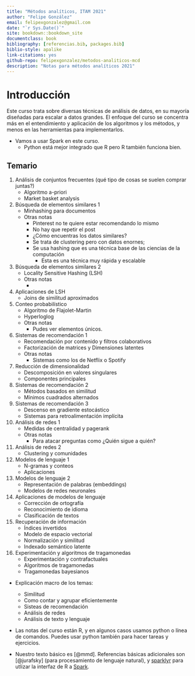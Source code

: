```yaml
--- 
title: "Métodos analíticos, ITAM 2021"
author: "Felipe González"
email: felipexgonzalez@gmail.com
date: "`r Sys.Date()`"
site: bookdown::bookdown_site
documentclass: book
bibliography: [referencias.bib, packages.bib]
biblio-style: apalike
link-citations: yes
github-repo: felipexgonzalez/metodos-analiticos-mcd
description: "Notas para métodos analíticos 2021"
---
```


# Introducción 

Este curso trata sobre diversas técnicas de análisis de datos, en su mayoría diseñadas
para escalar a datos grandes. El enfoque del curso se concentra más en el entendimiento y 
aplicación de los algoritmos y los métodos, y menos en las herramientas para implementarlos. 

- Vamos a usar Spark en este curso.
    - Python está mejor integrado que R pero R también funciona bien.

## Temario {-}

1. Análisis de conjuntos frecuentes (qué tipo de cosas se suelen comprar juntas?)
    - Algoritmo a-priori
    - Market basket analysis
2. Búsqueda de elementos similares 1
    - Minhashing para documentos
    - Otras notas
        - Pinterest no te quiere estar recomendando lo mismo
        - No hay que repetir el post 
        - ¿Cómo encuentras los datos similares? 
        - Se trata de clustering pero con datos enornes; 
        - Se usa hashing que es una técnica base de las ciencias de la computación
            - Esta es una técnica muy rápida y escalable
3. Búsqueda de elementos similares 2
    - Locality Sensitive Hashing (LSH)
    - Otras notas
        - 
4. Aplicaciones de LSH
    - Joins de similitud aproximados 
5. Conteo probabilístico
    - Algoritmo de Flajolet-Martin
    - Hyperloglog
    - Otras notas
        - Pudes ver elementos únicos.
6. Sistemas de recomendación 1
    - Recomendación por contenido y filtros colaborativos
    - Factorización de matrices y Dimensiones latentes
    - Otras notas
        - Sistemas como los de Netflix o Spotify
7. Reducción de dimensionalidad
    - Descomposición en valores singulares
    - Componentes principales
7. Sistemas de recomendación 2
    - Métodos basados en similitud
    - Mínimos cuadrados alternados
8. Sistemas de recomendación 3 
    - Descenso en gradiente estocástico
    - Sistemas para retroalimentación implícita
9. Análisis de redes 1
    - Medidas de centralidad y pagerank
    - Otras notas
        - Para atacar preguntas como ¿Quién sigue a quién?
10. Análisis de redes 2
    - Clustering y comunidades
11. Modelos de lenguaje 1
    - N-gramas y conteos
    - Aplicaciones
12. Modelos de lenguaje 2
    - Representación de palabras (embeddings)
    - Modelos de redes neuronales
13. Aplicaciones de modelos de lenguaje
    - Corrección de ortografía
    - Reconocimiento de idioma
    - Clasificación de textos
14. Recuperación de información
    - Índices invertidos
    - Modelo de espacio vectorial
    - Normalización y similitud
    - Indexado semántico latente
15. Experimentación y algoritmos de tragamonedas
    - Experimentación y contrafactuales
    - Algoritmos de tragamonedas
    - Tragamonedas bayesianos
    
- Explicación macro de los temas:
    - Similitud
    - Como contar y agrupar eficientemente
    - Sisteas de recomendación
    - Análisis de redes
    - Análisis de texto y lenguaje

- Las notas del curso están R, y en algunos casos usamos python o línea de comandos. Puedes usar python también para hacer tareas y ejercicios. 

- Nuestro texto básico es [@mmd]. Referencias básicas adicionales son
[@jurafsky] (para procesamiento de lenguaje natural), y [sparklyr](https://therinspark.com/) para
utlizar la interfaz de R a [Spark](https://spark.apache.org). 